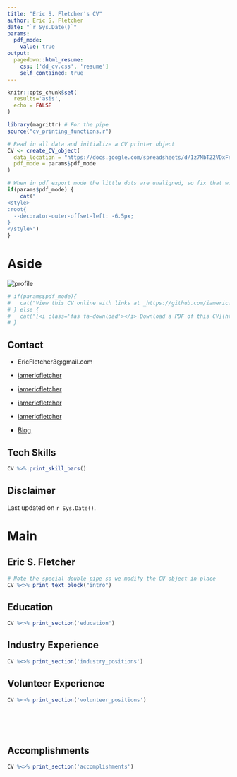 ```yaml
---
title: "Eric S. Fletcher's CV"
author: Eric S. Fletcher
date: "`r Sys.Date()`"
params:
  pdf_mode:
    value: true
output:
  pagedown::html_resume:
    css: ['dd_cv.css', 'resume']
    self_contained: true
---
```


```r
knitr::opts_chunk$set(
  results='asis', 
  echo = FALSE
)

library(magrittr) # For the pipe
source("cv_printing_functions.r")

# Read in all data and initialize a CV printer object
CV <- create_CV_object(
  data_location = "https://docs.google.com/spreadsheets/d/1z7MbTZ2VDxFnMxAeEYk6Y8XQdxSfNAhNgFpIMZwE6Wc/edit#gid=917338460",  
  pdf_mode = params$pdf_mode
)

```


```r
# When in pdf export mode the little dots are unaligned, so fix that with some conditional CSS.
if(params$pdf_mode) {
    cat("
<style>
:root{
  --decorator-outer-offset-left: -6.5px;
}
</style>")
}
```


Aside
================================================================================

<img src="profile-pic.jpeg" alt="profile">



```r
# if(params$pdf_mode){
#   cat("View this CV online with links at _https://github.com/iamericfletcher/resume_")
# } else {
#   cat("[<i class='fas fa-download'></i> Download a PDF of this CV](https://github.com/iamericfletcher/resume)")
# }
```


Contact {#contact}
--------------------------------------------------------------------------------


- <i class="fa fa-envelope"></i> EricFletcher3@gmail.com

- <i class="fa fa-linkedin"></i> [iamericfletcher](https://www.linkedin.com/in/iamericfletcher/)

- <i class="fa fa-github"></i> [iamericfletcher](https://github.com/iamericfletcher)

- <i class="fa fa-stack-overflow"></i> [iamericfletcher](https://stackoverflow.com/users/13356730/iamericfletcher?tab=profile)

- <i class="fa fa-twitter"></i> [iamericfletcher](https://twitter.com/iamericfletcher)

- <i class="fa fa-home"></i> [Blog](http://iamericfletcher.github.io/distill_blog/)



Tech Skills {#skills}
--------------------------------------------------------------------------------

```r
CV %>% print_skill_bars()
```



Disclaimer {#disclaimer}
--------------------------------------------------------------------------------





Last updated on `r Sys.Date()`.



Main
================================================================================

Eric S. Fletcher {#title}
--------------------------------------------------------------------------------

```r
# Note the special double pipe so we modify the CV object in place
CV %<>% print_text_block("intro") 
```



Education {data-icon=graduation-cap data-concise=true}
--------------------------------------------------------------------------------

```r
CV %<>% print_section('education')
```



Industry Experience {data-icon=suitcase}
--------------------------------------------------------------------------------

```r
CV %<>% print_section('industry_positions')

```


Volunteer Experience {data-icon=hands-helping}
--------------------------------------------------------------------------------



```r
CV %<>% print_section('volunteer_positions')
```

<!-- These breaks just force a new page so section doesnt get cut off -->
<br>
<br>
<br>

Accomplishments {data-icon=thumbs-up}
--------------------------------------------------------------------------------


```r
CV %<>% print_section('accomplishments')
```
